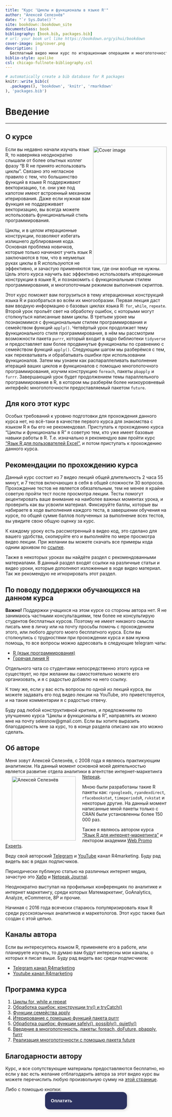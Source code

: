 ```yaml
--- 
title: "Курс 'Циклы и функционалы в языке R'"
author: "Алексей Селезнёв"
date: "`r Sys.Date()`"
site: bookdown::bookdown_site
documentclass: book
bibliography: [book.bib, packages.bib]
# url: your book url like https://bookdown.org/yihui/bookdown
cover-image: img/cover.png
description: |
  Бесплатный видео мини курс по итерационным операциям и многопоточности в языке R
biblio-style: apalike
csl: chicago-fullnote-bibliography.csl
---
```


```r
# automatically create a bib database for R packages
knitr::write_bib(c(
  .packages(), 'bookdown', 'knitr', 'rmarkdown'
), 'packages.bib')
```

# Введение {-}

------

## О курсе {-}
<a href="https://selesnow.github.io"><img src="img/cover.png" align="right" alt="Cover image" class="cover" width="230" height="366" /></a>Если вы недавно начали изучать язык R, то наверняка неоднократно слышали от более опытных коллег фразу "В R не принято использовать циклы". Связано это негласное правило с тем, что большинство функций в языке R поддерживают векторизацию, т.е. они уже под капотом имеют встроенный механизм итерирования. Даже если нужная вам функция не поддерживает векторизацию, вы всегда можете использовать функциональный стиль программирования.

Циклы, и в целом итерационные конструкции, позволяют избегать излишнего дублирования кода. Основная проблема новичков, которые только начинают учить язык R заключаются в том, что в неумелых руках циклы в R используются не эффективно, и зачастую применяются там, где они вообще не нужны. Цель этого курса научить вас эффективно использовать итерационные конструкции в языке R, и познакомить с функциональным стилем программирования, и многопоточным режимом выполнения скриптов. 

Этот курс поможет вам погрузиться в тему итерационных конструкций языка R и разобраться во всём их многообразии. Первая лекция даст вам вводную информацию о базовых циклах языка R: `for`, `while`, `repeate`. Второй урок прольёт свет на обработку ошибок, с которыми могут столкнуться написанные вами циклы. В третьем уроке мы познакомимся с функциональным стилем программирования и семейством функций `apply()`. Четвёртый урок продолжает тему функционального стиля программирования, в нём мы рассмотрим возможности пакета `purrr`, который входит в ядро библиотеки `tidyverse` и предоставляет вам более продвинутые функционалы по сравнению с семейством функций `apply()`. Следующим шагом мы разберёмся с тем, как перехватывать и обрабатывать ошибки при использовании функционалов. Затем мы узнаем как распараллеливать выполнение итераций ваших циклов и функционалов с помощью многопоточного программирования, изучим конструкцию `foreach`, пакеты `pbapply` и `furrr`. Завершающий урок будет продолжением темы параллельного программирования в R, в котором мы разберём более низкоуровневый интерфейс многопоточности предоставляемый пакетом `future`. 

## Для кого этот курс {-}
Особых требований к уровню подготовки для прохождения данного курса нет, но всё-таки в качестве первого курса для знакомства с языком R я бы его не рекомендовал. Приступать к прохождению курса "Циклы и функционалы в R" я советую тем, кто уже имеет базовые навыки работы в R. Т.е. изначально я рекомендую вам пройти курс ["Язык R для пользователей Excel"](https://selesnow.github.io/r4excel_users/), и потом приступать к прохождению данного курса.

## Рекомендации по прохождению курса {-}
Данный курс состоит из 7 видео лекций общей длительность 2 часа 55 минут, и 7 тестов включающих в себя в общей сложности 30 вопросов. Прохождение тестов не является обязательным, тем не менее я крайне советую пройти тест после просмотра лекции. Тесты помогут акцентировать ваше внимание на наиболее важных моментах урока, и проверить как вы усвоили материал. Фиксируйте баллы, которые вы набираете в ходе выполнения каждого теста, в завершении обучения на курсе, по общей сумме баллов полученных за выполнение всех тестов, вы увидите свою общую оценку за курс.

К каждому уроку есть рассмотренный в видео код, это сделано для вашего удобства, скопируйте его и выполняйте по мере просмотра видео лекции. При желании вы можете скачать все примеры кода одним архивом по [ссылке](https://github.com/selesnow/publications/blob/master/code_example/iterations_in_r_scripts.zip?raw=true).

Также в некоторых уроках вы найдёте раздел с рекомендованными материалами. В данный раздел входят ссылки на различные статьи и видео уроки, которые дополняют изложенные в ходе видео материал. Так же рекомендую не игнорировать этот раздел.

## По поводу поддержки обучающихся на данном курса {-}
**Важно!** Поддержки учащихся на этом курсе со стороны автора нет. Я не занимаюсь частными консультациями, тем более не консультирую студентов бесплатных курсов. Поэтому не имеет никакого смысла писать мне в личку или на почту просьбы помочь с прохождением этого, или любого другого моего бесплатного курса. Если вы столкнулись с трудностями при прохождении курса и вам нужна помощь, то все вопросы можно адресовать в следующие telegram чаты:

* [R (язык программирования)](https://t.me/rlang_ru)
* [Горячая линия R](https://t.me/hotlineR_EU)

Отдельного чата со студентами непосредственно этого курса не существует, но при желании вы самостоятельно можете его организовать, и я с радостью добавлю на него ссылку.

К тому же, если у вас есть вопросы по одной из лекций курса, вы можете задавать его под видео лекции на YouTube, это приветствуется, и на такие комментарии я с радостью отвечу.

Буду рад любой конструктивной критике, и предложениям по улучшению курса "Циклы и функционалы в R", направлять их можно мне на почту selesnow@gmail.com. Если вы хотите выразить благодарность мне за курс, то в конце раздела описано как это можно сделать.

## Об авторе {-}
Меня зовут Алексей Селезнёв, с 2008 года я являюсь практикующим аналитиком. На данный момент основной моей деятельностью является развитие отдела аналитики в агентстве интернет-маркетинга [Netpeak](https://https://netpeak.group/).
<a href="https://selesnow.github.io"><img src="img/author.png" width="200" height="200" align="left" alt="Алексей Селезнёв" hspace="20" vspace="7" /></a>

Мною были разработаны такие R пакеты как: `rgoogleads`, `ryandexdirect`, `rfacebookstat`, `timeperiodsR`, `rvkstat` и некоторые другие. На данный момент написанные мной пакеты только с CRAN были установленны более 150 000 раз.

Также я являюсь автором курса ["Язык R для интернет-маркетинга"](https://needfordata.ru/r) и лектором академии [Web Promo Experts](https://webpromoexperts.net/).

Веду свой авторский [Telegram](https://t.me/R4marketing) и [YouTube](https://www.youtube.com/R4marketing/?sub_confirmation=1) канал R4marketing. Буду рад видеть вас в рядах подписчиков.

Периодически публикую статью на различных интернет медиа, зачастую это [Хабр](https://habr.com/ru/users/selesnow/) и [Netpeak Journal](https://netpeak.net/ru/blog/user/publication/826/).

Неоднократно выступал на профильных конференциях по аналитике и интернет маркетингу, среди которых Матемаркетинг, GoAnalytics, Analyze, eCommerce, 8P и прочие.

Начиная с 2016 года всячески стараюсь популяризировать язык R среди русскоязычных аналитиков и маркетологов. Этот курс также был создан с этой целью.

## Каналы автора {-}
Если вы интересуетесь языком R, применяете его в работе, или планируете изучать, то думаю вам будут интересны мои каналы, о которых я писал выше. Буду рад видеть вас среди подписчиков:

* [Telegram канал R4marketing](https://t.me/R4marketing)
* [Youtube канал R4marketing](https://www.youtube.com/R4marketing/?sub_confirmation=1)

## Программа курса {-}

1. [Циклы for, while и repeat](%D1%86%D0%B8%D0%BA%D0%BB%D1%8B-for-while-%D0%B8-repeat.html#%D1%86%D0%B8%D0%BA%D0%BB%D1%8B-for-while-%D0%B8-repeat)
2. [Обработка ошибок: конструкции try() и tryCatch()](обработка-ошибок-конструкции-try-и-trycatch.html)
3. [Функции семейства apply](%D1%84%D1%83%D0%BD%D0%BA%D1%86%D0%B8%D0%B8-%D1%81%D0%B5%D0%BC%D0%B5%D0%B9%D1%81%D1%82%D0%B2%D0%B0-apply.html#%D1%84%D1%83%D0%BD%D0%BA%D1%86%D0%B8%D0%B8-%D1%81%D0%B5%D0%BC%D0%B5%D0%B9%D1%81%D1%82%D0%B2%D0%B0-apply)
4. [Итерирование с помощью функций пакета purrr](%D0%BF%D0%B0%D0%BA%D0%B5%D1%82-purrr.html#%D0%BF%D0%B0%D0%BA%D0%B5%D1%82-purrr)
5. [Обработка ошибок: функции safely(), possibly(), quietly()](обработка-ошибок-функции-safely-possibly-quietly.html)
6. [Введение в многопоточность, пакеты: foreach, doFuture, pbapply, furrr](%D0%BC%D0%BD%D0%BE%D0%B3%D0%BE%D0%BF%D0%BE%D1%82%D0%BE%D1%87%D0%BD%D0%BE%D1%81%D1%82%D1%8C-%D0%B2-r.html#%D0%BC%D0%BD%D0%BE%D0%B3%D0%BE%D0%BF%D0%BE%D1%82%D0%BE%D1%87%D0%BD%D0%BE%D1%81%D1%82%D1%8C-%D0%B2-r)
7. [Реализация многопоточности с помощью пакета future](%D0%BF%D0%B0%D0%BA%D0%B5%D1%82-future.html#%D0%BF%D0%B0%D0%BA%D0%B5%D1%82-future)

## Благодарности автору {-}
Курс, и все сопутствующие материалы предоставляются бесплатно, но если у вас есть желание отблагодарить автора за этот видео курс вы можете перечислить любую произвольную сумму на [этой странице](https://secure.wayforpay.com/payment/r4excel_users).

Либо с помощью кнопки:
<center>
<script type="text/javascript" id="widget-wfp-script" src="https://secure.wayforpay.com/server/pay-widget.js?ref=button"></script> <script type="text/javascript">function runWfpWdgt(url){var wayforpay=new Wayforpay();wayforpay.invoice(url);}</script> <button type="button" onclick="runWfpWdgt('https://secure.wayforpay.com/button/b9c8a14345975');" style="display:inline-block!important;background:#2B3160 url('https://s3.eu-central-1.amazonaws.com/w4p-merch/button/bg2x2.png') no-repeat center right;background-size:cover;width: 256px!important;height:54px!important;border:none!important;border-radius:14px!important;padding:18px!important;box-shadow:3px 2px 8px rgba(71,66,66,0.22)!important;text-align:left!important;box-sizing:border-box!important;" onmouseover="this.style.opacity='0.8';" onmouseout="this.style.opacity='1';"><span style="font-family:Verdana,Arial,sans-serif!important;font-weight:bold!important;font-size:14px!important;color:#ffffff!important;line-height:18px!important;vertical-align:middle!important;">Оплатить</span></button>
</center>
